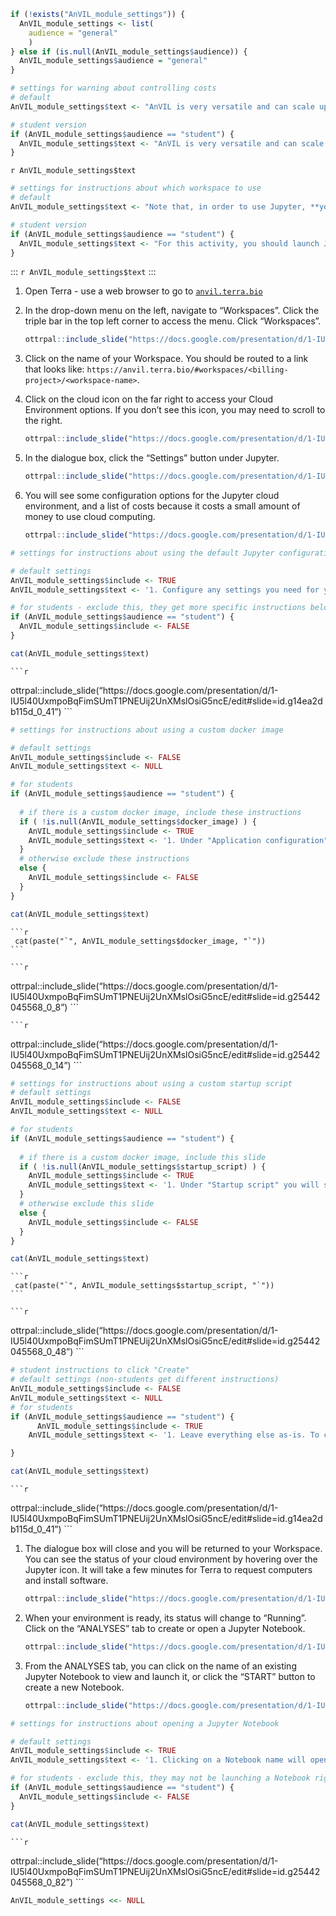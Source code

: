 ```r
if (!exists("AnVIL_module_settings")) {
  AnVIL_module_settings <- list(
    audience = "general"
    )
} else if (is.null(AnVIL_module_settings$audience)) {
  AnVIL_module_settings$audience = "general"
}
```
<!-- Callout box: warning about cloud costs-->

```r
# settings for warning about controlling costs
# default
AnVIL_module_settings$text <- "AnVIL is very versatile and can scale up to use very powerful cloud computers. It's very important that you select a cloud computing environment appropriate to your needs to avoid runaway costs.  If you are uncertain, start with the default settings; it is fairly easy to increase your compute resources later, if needed, but harder to scale down."

# student version
if (AnVIL_module_settings$audience == "student") {
  AnVIL_module_settings$text <- "AnVIL is very versatile and can scale up to use very powerful cloud computers. It's very important that you select the cloud computing environment described here to avoid runaway costs."
}
```

:::{.warning}
`r AnVIL_module_settings$text`
:::

<!-- Reminder about Workspaces -->

```r
# settings for instructions about which workspace to use
# default
AnVIL_module_settings$text <- "Note that, in order to use Jupyter, **you must have access to a Terra Workspace with permission to compute** (i.e. you must be a **Writer** or **Owner** of the Workspace). If you created or cloned the Workspace yourself, you are good to go! If you are using someone else's Workspace, the Workspace Owner(s) can grant you appropriate permissions, if they haven't already."

# student version
if (AnVIL_module_settings$audience == "student") {
  AnVIL_module_settings$text <- "For this activity, you should launch Jupyter from your copy of the `workspace-name` workspace. If you don't yet have your own copy, make one now by cloning the `workspace-name` Workspace."
}
```

:::
`r AnVIL_module_settings$text`
:::

<!-- Start of Step-by-Step Instructions -->

1. Open Terra - use a web browser to go to [`anvil.terra.bio`](https://anvil.terra.bio/)

1. In the drop-down menu on the left, navigate to "Workspaces". Click the triple bar in the top left corner to access the menu. Click "Workspaces".

    ```r
ottrpal::include_slide("https://docs.google.com/presentation/d/1-IU5l40UxmpoBqFimSUmT1PNEUij2UnXMslOsiG5ncE/edit#slide=id.g117989bd49c_0_150")
    ```

1. Click on the name of your Workspace. You should be routed to a link that looks like: `https://anvil.terra.bio/#workspaces/<billing-project>/<workspace-name>`.

1. Click on the cloud icon on the far right to access your Cloud Environment options.  If you don’t see this icon, you may need to scroll to the right.

    ```r
ottrpal::include_slide("https://docs.google.com/presentation/d/1-IU5l40UxmpoBqFimSUmT1PNEUij2UnXMslOsiG5ncE/edit#slide=id.g14ea2db115d_0_22")
    ```

1. In the dialogue box, click the "Settings" button under Jupyter.

    ```r
ottrpal::include_slide("https://docs.google.com/presentation/d/1-IU5l40UxmpoBqFimSUmT1PNEUij2UnXMslOsiG5ncE/edit#slide=id.g14ea2db115d_0_18")
    ```

1. You will see some configuration options for the Jupyter cloud environment, and a list of costs because it costs a small amount of money to use cloud computing.

    ```r
ottrpal::include_slide("https://docs.google.com/presentation/d/1-IU5l40UxmpoBqFimSUmT1PNEUij2UnXMslOsiG5ncE/edit#slide=id.g25442045568_0_0")
    ```

```r
# settings for instructions about using the default Jupyter configuration

# default settings
AnVIL_module_settings$include <- TRUE
AnVIL_module_settings$text <- '1. Configure any settings you need for your cloud environment.  If you are uncertain about what you need, the default configuration is a reasonable, cost-conservative choice.  It is fairly easy to increase your compute resources later, if needed, but harder to scale down. Scroll down and click the "CREATE" button when you are satisfied with your setup.'

# for students - exclude this, they get more specific instructions below
if (AnVIL_module_settings$audience == "student") {
  AnVIL_module_settings$include <- FALSE
}
```

```r
cat(AnVIL_module_settings$text)
```

    ```r
ottrpal::include_slide("https://docs.google.com/presentation/d/1-IU5l40UxmpoBqFimSUmT1PNEUij2UnXMslOsiG5ncE/edit#slide=id.g14ea2db115d_0_41")
    ```

```r
# settings for instructions about using a custom docker image

# default settings
AnVIL_module_settings$include <- FALSE
AnVIL_module_settings$text <- NULL

# for students
if (AnVIL_module_settings$audience == "student") {
  
  # if there is a custom docker image, include these instructions
  if ( !is.null(AnVIL_module_settings$docker_image) ) {
    AnVIL_module_settings$include <- TRUE
    AnVIL_module_settings$text <- '1. Under "Application configuration" you will see a dropdown menu.  Choose "Custom Environment".  Then copy the following link into "Container image" textbox:'
  }
  # otherwise exclude these instructions
  else {
    AnVIL_module_settings$include <- FALSE
  }
}
```

```r
cat(AnVIL_module_settings$text)
```

    ```r
     cat(paste("`", AnVIL_module_settings$docker_image, "`"))
    ```

    ```r
ottrpal::include_slide("https://docs.google.com/presentation/d/1-IU5l40UxmpoBqFimSUmT1PNEUij2UnXMslOsiG5ncE/edit#slide=id.g25442045568_0_8")
    ```

    ```r
ottrpal::include_slide("https://docs.google.com/presentation/d/1-IU5l40UxmpoBqFimSUmT1PNEUij2UnXMslOsiG5ncE/edit#slide=id.g25442045568_0_14")
    ```

```r
# settings for instructions about using a custom startup script
# default settings
AnVIL_module_settings$include <- FALSE
AnVIL_module_settings$text <- NULL

# for students
if (AnVIL_module_settings$audience == "student") {
  
  # if there is a custom docker image, include this slide
  if ( !is.null(AnVIL_module_settings$startup_script) ) {
    AnVIL_module_settings$include <- TRUE
    AnVIL_module_settings$text <- '1. Under "Startup script" you will see textbox.  Copy the following link into the box:'
  }
  # otherwise exclude this slide
  else {
    AnVIL_module_settings$include <- FALSE
  }
}
```

```r
cat(AnVIL_module_settings$text)
```

    ```r
     cat(paste("`", AnVIL_module_settings$startup_script, "`"))
    ```

    ```r
ottrpal::include_slide("https://docs.google.com/presentation/d/1-IU5l40UxmpoBqFimSUmT1PNEUij2UnXMslOsiG5ncE/edit#slide=id.g25442045568_0_48")
    ```

```r
# student instructions to click "Create"
# default settings (non-students get different instructions)
AnVIL_module_settings$include <- FALSE
AnVIL_module_settings$text <- NULL
# for students
if (AnVIL_module_settings$audience == "student") {
      AnVIL_module_settings$include <- TRUE
    AnVIL_module_settings$text <- '1. Leave everything else as-is. To create your Jupyter Cloud Environment, scroll down and click the "CREATE" button.'

}
```

```r
cat(AnVIL_module_settings$text)
```

    ```r
ottrpal::include_slide("https://docs.google.com/presentation/d/1-IU5l40UxmpoBqFimSUmT1PNEUij2UnXMslOsiG5ncE/edit#slide=id.g14ea2db115d_0_41")
    ```

1. The dialogue box will close and you will be returned to your Workspace.  You can see the status of your cloud environment by hovering over the Jupyter icon.  It will take a few minutes for Terra to request computers and install software.

    ```r
ottrpal::include_slide("https://docs.google.com/presentation/d/1-IU5l40UxmpoBqFimSUmT1PNEUij2UnXMslOsiG5ncE/edit#slide=id.g25442045568_0_60")
    ```

1. When your environment is ready, its status will change to "Running".  Click on the "ANALYSES" tab to create or open a Jupyter Notebook.

    ```r
ottrpal::include_slide("https://docs.google.com/presentation/d/1-IU5l40UxmpoBqFimSUmT1PNEUij2UnXMslOsiG5ncE/edit#slide=id.g25442045568_0_66")
    ```

1. From the ANALYSES tab, you can click on the name of an existing Jupyter Notebook to view and launch it, or click the "START" button to create a new Notebook.

    ```r
ottrpal::include_slide("https://docs.google.com/presentation/d/1-IU5l40UxmpoBqFimSUmT1PNEUij2UnXMslOsiG5ncE/edit#slide=id.g25442045568_0_73")
    ```

```r
# settings for instructions about opening a Jupyter Notebook

# default settings
AnVIL_module_settings$include <- TRUE
AnVIL_module_settings$text <- '1. Clicking on a Notebook name will open a static preview of the Notebook.  To edit and run the Notebook, click the "OPEN" button.'

# for students - exclude this, they may not be launching a Notebook right away.  Individual books / courses can give more specific instructions about which Notebook to open and when to open it.
if (AnVIL_module_settings$audience == "student") {
  AnVIL_module_settings$include <- FALSE
}
```

```r
cat(AnVIL_module_settings$text)
```

    ```r
ottrpal::include_slide("https://docs.google.com/presentation/d/1-IU5l40UxmpoBqFimSUmT1PNEUij2UnXMslOsiG5ncE/edit#slide=id.g25442045568_0_82")
    ```

```r
AnVIL_module_settings <<- NULL
```
